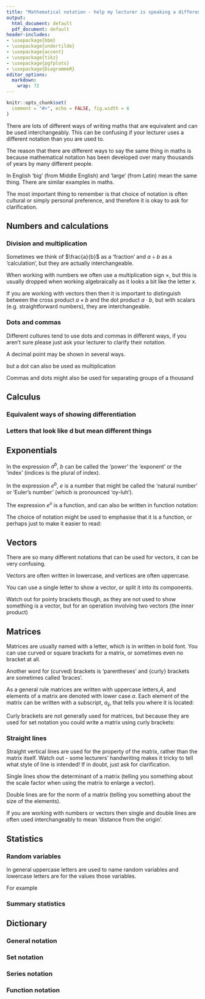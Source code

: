```yaml
---
title: "Mathematical notation - help my lecturer is speaking a different language!"
output:
  html_document: default
  pdf_document: default
header-includes:
- \usepackage{bbm}
- \usepackage{undertilde}
- \usepackage{accent}
- \usepackage{tikz}
- \usepackage{pgfplots}
- \usepackage{DiagrammeR}
editor_options:
  markdown:
    wrap: 72
---
```

```r

knitr::opts_chunk$set(
  comment = "#>", echo = FALSE, fig.width = 6
)

```
There are lots of different ways of writing maths that are equivalent and can be used interchangeably.  This can be confusing if your lecturer uses a different notation than you are used to.  

The reason that there are different ways to say the same thing in maths is because mathematical notation has been developed over many thousands of years by many different people.  

In English 'big' (from Middle English) and 'large' (from Latin) mean the same thing.   There are similar examples in maths.

The most important thing to remember is that choice of notation is often cultural or simply personal preference, and therefore it is okay to ask for clarification.


## Numbers and calculations

### Division and multiplication

Sometimes we think of $\frac{a}{b}$ as a 'fraction' and $a\div b$ as a 'calculation', but they are actually interchangeable.

```{=tex}
\begin{equation}

\frac{2}{5} = 2\div 5 = 2/5  

\end{equation}

```

When working with numbers we often use a multiplication sign $\times$, but this is usually dropped when working algebraically as it looks a bit like the letter x.

If you are working with vectors then then it is important to distinguish between the cross product $a \times b$ and the dot product $a \cdot b$, but with scalars (e.g. straightforward numbers), they are interchangeable.


```{=tex}
\begin{equation}
a \times b = a \cdot b = ab = a(b) = (a)b = (a)(b) 

\end{equation}

```

### Dots and commas

Different cultures tend to use dots and commas in different ways, if you aren't sure please just ask your lecturer to clarify their notation.

A decimal point may be shown in several ways.

```{=tex}
\begin{array}{ll}

2 \frac{3}{10} & = 2 \cdot 3 \\
& = 2.3 \\
& = 2,3

\end{array}

```

but a dot can also be used as multiplication

```{=tex}
\begin{array}{ll}
2 \times 3 & = 2 \cdot 3 \\
& = 2.3 \\
& = 2(3)
\end{array}

```

Commas and dots might also be used for separating groups of a thousand

```{=tex}
\begin{array}{ll}

2145600 & = 2 145 600 \\
& = 2,145,600 \\
& = 2.145.600 
\end{array}

```


## Calculus

### Equivalent ways of showing differentiation

```{=tex}
\begin{array}{c|c|c}
\textbf{function} & f(x)= x^2    & y= x^2 & y = x^2 & u^2 & s = t^2 & v = z^2 & f(x) = x^2 \\
 & \color{orange}{\downarrow} & \color{blue}{\downarrow} & \color{green}{\downarrow} & \color{red}{\downarrow} & \color{purple}{\downarrow} & \color{olive}{\downarrow} & \color{pink}{\downarrow} \\
\textbf{differential} & f'(x)= 2x   & \frac{dy}{dx}=2x &   y' = 2x & \frac{d(u^2)}{du}=2u & \frac{d}{dt}s = 2t & \dot{v} = 2z  & D(f) = 2x \\
 & \color{orange}{\downarrow} & \color{blue}{\downarrow} & \color{green}{\downarrow} & \color{red}{\downarrow} & \color{purple}{\downarrow} & \color{olive}{\downarrow} & \color{pink}{\downarrow}\\
\textbf{second differential} & f''(x) = 2 & \frac{d^2y}{dx^2}=2 & y'' = 2 & \frac{d^2(u^2)}{du^2}=2 & \frac{d^2}{dt^2}s = 2 & \ddot{v} = 2 & D^2(f) = 2

\end{array}


```


### Letters that look like d but mean different things


```{=tex}
\begin{array}{lll}
\Delta{x} & \text{"delta x"} & \text{the change in x} \\
\delta{x} & \text{"delta x"} & \text{the small change in x} \\
d{x} & \text{"the differential"} & \text{the change in x when it approaches zero} \\
\partial{x} &  \text{"the partial differential"} & \text{the change in x when it approcahes zero} \\
d(x,y)  & \text{"distance between x and y"} & \text{the distance function (metric spaces and topology)}

\end{array}
```


## Exponentials

In the expression $a^b$, $b$ can be called the 'power' the 'exponent' or the 'index' (indices is the plural of index).

In the expression $e^b$, $e$ is a number that might be called the 'natural number' or 'Euler's number' (which is pronounced 'oy-luh'). 

The expression $e^x$ is a function, and can also be written in function notation:

```{=tex}
\begin{equation}
e^x = \text{exp}(x) = \text{exp}x
\end{equation}
```

The choice of notation might be used to emphasise that it is a function, or perhaps just to make it easier to read:

```{=tex}
\begin{equation}
e^{\frac{2x^2}{3 - x}} = \text{exp}\big({\frac{2x^2}{3 - x}}\big)
\end{equation}
```

## Vectors

There are so many different notations that can be used for vectors, it can be very confusing.

Vectors are often written in lowercase, and vertices are often uppercase.

You can use a single letter to show a vector, or split it into its components.

```{=tex}
\begin{array}{lllll}
\vec{AB} & = \textbf{a} & = \underset{^\sim}{a} & = \vec{a} & = \hat{a} & = \underline{a}\\
= (a_1, a_2) & = (a_1 \space a_2) & =  \begin{pmatrix} a_1 \\ a_2 \end{pmatrix} & = \begin{bmatrix} a_1 \\ a_2 \end{bmatrix} &\\
= a_1 \textbf{i} + a_2 \textbf{j} & = a_1 \hat{i} + a_2 \hat{j} &
\end{array}
```

Watch out for pointy brackets though, as they are not used to show something is a vector, but for an operation involving two vectors (the inner product)

```{=tex}
\begin{array}{lll}
\mathbf{a} = (a_1,a_2) & \mathbf{b} = (b_1,b_2) & \text{are vectors}\\
\langle \mathbf{a}, \mathbf{b} \rangle && \text{is the inner product of the two vectors}
\end{array}
```

## Matrices

Matrices are usually named with a letter, which is in written in bold font.  You can use curved or square brackets for a matrix, or sometimes even no bracket at all.

Another word for (curved) brackets is 'parentheses' and {curly} brackets are sometimes called 'braces'.

```{=tex}
\begin{equation}
\textbf{A} = 
\begin{pmatrix}
1 & 2 & 3 \\
4 & 5 & 6 \\
7 & 8 & 9
\end{pmatrix}
= 
\begin{bmatrix}
1 & 2 & 3 \\
4 & 5 & 6 \\
7 & 8 & 9
\end{bmatrix}
=
\begin{matrix}
1 & 2 & 3 \\
4 & 5 & 6 \\
7 & 8 & 9
\end{matrix}
\end{equation}
```

As a general rule matrices are written with uppercase letters,$A$, and elements of a matrix are denoted with lower case $a$.  Each element of the matrix can be written with a subscript, $a_{ij}$, that tells you where it is located:

```{=tex}
\begin{equation}
\textbf{A} = 
\begin{pmatrix}
a_{1,1} & a_{1,2} \\
a_{2,1} & a_{2,2}
\end{pmatrix}
\end{equation}
```


Curly brackets are not generally used for matrices, but because they are used for set notation you could write a matrix using curly brackets:

```{=tex}
\begin{equation}
\textbf{A} = \{a_{ij}\}
\end{equation}
```

### Straight lines

Straight vertical lines are used for the property of the matrix, rather than the matrix itself.  Watch out - some lecturers' handwriting makes it tricky to tell what style of line is intended!  If in doubt, just ask for clarification.

Single lines show the determinant of a matrix  (telling you something about the scale factor when using the matrix to enlarge a vector).

```{=tex}
\begin{equation}
det(\textbf{A}) = 
\begin{vmatrix}
1 & 2 & 3 \\
4 & 5 & 6 \\
7 & 8 & 9
\end{vmatrix}
\ne
\begin{pmatrix}
1 & 2 & 3 \\
4 & 5 & 6 \\
7 & 8 & 9
\end{pmatrix}
\end{equation}
```

Double lines are for the norm of a matrix (telling you something about the size of the elements).

```{=tex}
\begin{equation}
norm(\textbf{A}) = 
\begin{Vmatrix}
1 & 2 & 3 \\
4 & 5 & 6 \\
7 & 8 & 9
\end{Vmatrix}
\ne
\begin{pmatrix}
1 & 2 & 3 \\
4 & 5 & 6 \\
7 & 8 & 9
\end{pmatrix}
\end{equation}
```

If you are working with numbers or vectors then single and double lines are often used interchangeably to mean 'distance from the origin'.

```{=tex}
\begin{equation}
\Vert -3 \Vert = \vert -3 \vert = abs(-3) = 3 \\
\Vert (3,4) \Vert = \vert (3,4) \vert =  \sqrt{3^2 + 4^2} = 5 \\
\end{equation}
```

## Statistics
### Random variables

In general uppercase letters are used to name random variables and lowercase letters are for the values those variables.

For example


```{=tex}
\begin{array}{ll}

X & \text{possible values obtained when rolling a dice} \\
x & \text{the value after a single roll } \\
X = \{x\} &  \text{the set of possibly values} \\
& = \{1,2,3,4,5,6\} \\
x_1, x_2, x_3 & \text{the results obtained from three rolls of the dice} \\
x_i & \text{the value of one of the rolls of the dice} \\
P(X = x) & \text{the probability that the value rolled is a specific value} \\
P(X = 2) & \text{the probability that a 2 is rolled}

\end{array}
```

### Summary statistics

```{=tex}
\begin{array}{l\l}

\mu & \text{'mew'} &\text{population mean}\\
\mu_{X} & \text{'mew X'} &\text{population mean of X}\\
\bar{x} & \text{'x bar'} & \text{sample mean} \\
\sigma & \text{'sigma'} &\text{standard deviation}\\
\sigma_{X} & \text{'sigma X'} &\text{standard deviation of X}\\
s  && \text{sample standard deviation} \\
\rho & \text{'ro'} & \text{product moment correlation coefficient of population} \\
r_x && \text{product moment correlation coefficient of sample}




\end{array}
```



## Dictionary
### General notation

```{=tex}
\begin{array}{ll}

= & \text{equal to} \\
\neq & \text{not equal to} \\
\approx & \text{is approximately equal to} \\
\infty & \text{infinity} \\ 
\propto & \text{is proportional to} \\
\therefore & \text{therefore} \\
\because & \text{because} \\
< & \text{less than} \\
> & \text{greater than} \\
\le & \text{less than or equal to} \\
\ge & \text{greater than or equal to} \\
\implies & \text{implies} \\ 
{:} & \text{such that} \\
\forall & \text{for all}

\end{array}
```

### Set notation

```{=tex}
\begin{array}{ll}

\in & \text{is an element of} \\
\notin & \text{is not an element of} \\
\subset & \text{is a subset of} \\
\emptyset & \text{the empty set} \\
A' & \text{the complement of} A \\
\mathbb{N} & \text{the natural numbers} \\
\mathbb{Z} & \text{the integers} \\
\mathbb{R} & \text{the real numbers} \\
\mathbb{Q} & \text{the rational numbers} \\
\mathbb{C} & \text{the complex numbers} \\
\cup & \text{union} \\
\cap & \text{intersection} \\
\end{array}
```

### Series notation

```{=tex}
\begin{array}{ll}

\sum & \text{sum of} \\
\sum_{i=1}^{n} a_n & = a_1 + a_2 + ... + a_n\\
\prod_{i=1}^{n} a_n & a_1 \times a_2 \times ... \times a_n \\
n! & \text{n factorial} \\
 & =n \times (n-1) \times... x 2 x 1 \\
\binom{n}{k} & \text{n choose r (the binomial coefficient)} \\
{}^{n}C_{k} & \text{n choose r (the binomial coefficient)}
\end{array}
```

### Function notation

```{=tex}
\begin{array}{ll}

f: x \mapsto y & \text{the function f maps x onto y} \\
f^{-1} & \text{the inverse of f} \\
\underset{x \rightarrow \infty}{lim} f(x) & \text{the limit of f(x) as x tends to infinity}

\end{array}
```

